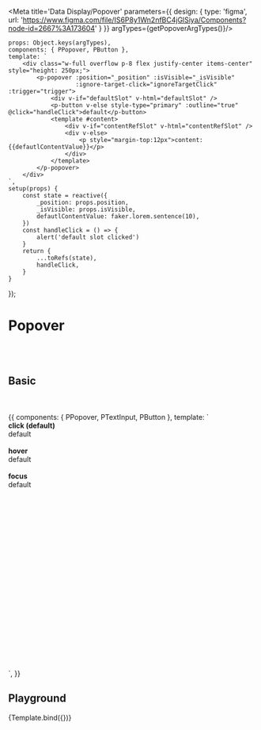 

<Meta title='Data Display/Popover' parameters={{
    design: {
        type: 'figma',
        url: 'https://www.figma.com/file/IS6P8y1Wn2nfBC4jGlSiya/Components?node-id=2667%3A173604'
    }
}} argTypes={getPopoverArgTypes()}/>


    props: Object.keys(argTypes),
    components: { PPopover, PButton },
    template: `
        <div class="w-full overflow p-8 flex justify-center items-center" style="height: 250px;">
            <p-popover :position="_position" :isVisible="_isVisible"
                       :ignore-target-click="ignoreTargetClick" :trigger="trigger">
                <div v-if="defaultSlot" v-html="defaultSlot" />
                <p-button v-else style-type="primary" :outline="true" @click="handleClick">default</p-button>
                <template #content>
                    <div v-if="contentRefSlot" v-html="contentRefSlot" />
                    <div v-else>
                        <p style="margin-top:12px">content: {{defautlContentValue}}</p>
                    </div>
                </template>
            </p-popover>
        </div>
    `,
    setup(props) {
        const state = reactive({
            _position: props.position,
            _isVisible: props.isVisible,
            defautlContentValue: faker.lorem.sentence(10),
        })
        const handleClick = () => {
            alert('default slot clicked')
        }
        return {
            ...toRefs(state),
            handleClick,
        }
    }
});


# Popover
<br/>
<br/>

## Basic

<br/>
<br/>

<Canvas>
    <Story name="Basic">
        {{
            components: { PPopover, PTextInput, PButton },
            template: `
        <div class="w-full overflow p-8 flex flex-col justify-center" style="height: 500px;">
            <b>click (default)</b>
            <br/>
            <p-popover>
                <p-button style-type="primary" :outline="true">default</p-button>
                <template #content>
                    <p style="margin-top:12px">content slot</p>
                </template>
            </p-popover>
            <br/>
            <br/>
            <b>hover</b>
            <br/>
            <p-popover trigger="hover">
                <p-button style-type="primary" :outline="true">default</p-button>
                <template #content>
                    <p style="margin-top:12px">content slot</p>
                </template>
            </p-popover>
            <br/>
            <br/>
            <b>focus</b>
            <br/>
            <p-popover trigger="focus">
                <p-text-input style-type="primary" :outline="true">default</p-text-input>
                <template #content>
                    <p style="margin-top:12px">content slot</p>
                </template>
            </p-popover>
        </div>
    `,
        }}
    </Story>
</Canvas>

## Playground

<Canvas>
    <Story name="Playground">
        {Template.bind({})}
    </Story>
</Canvas>

<ArgsTable story="Playground"/>



